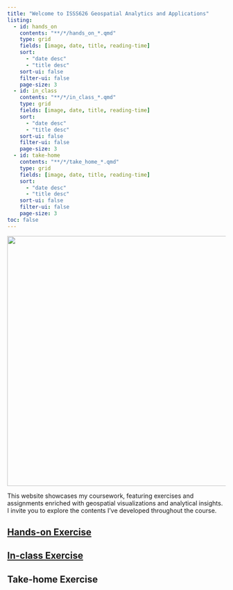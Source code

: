 ```yaml
---
title: "Welcome to ISSS626 Geospatial Analytics and Applications"
listing:
  - id: hands_on
    contents: "**/*/hands_on_*.qmd"
    type: grid
    fields: [image, date, title, reading-time]
    sort:
      - "date desc"
      - "title desc"
    sort-ui: false
    filter-ui: false
    page-size: 3
  - id: in_class
    contents: "**/*/in_class_*.qmd"
    type: grid
    fields: [image, date, title, reading-time]
    sort:
      - "date desc"
      - "title desc"
    sort-ui: false
    filter-ui: false
    page-size: 3
  - id: take-home
    contents: "**/*/take_home_*.qmd"
    type: grid
    fields: [image, date, title, reading-time]
    sort:
      - "date desc"
      - "title desc"
    sort-ui: false
    filter-ui: false
    page-size: 3
toc: false
---
```


![](world-choropleth-map-og.png){fig-align="center" width="577"}

This website showcases my coursework, featuring exercises and assignments enriched with geospatial visualizations and analytical insights. I invite you to explore the contents I've developed throughout the course.

## [Hands-on Exercise](/hands_on_ex/)

::: {#hands_on}
:::

## [In-class Exercise](/in_class_ex/)

::: {#in_class}
:::

## Take-home Exercise

::: {#take-home}
:::
